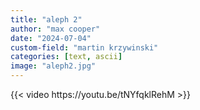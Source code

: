 ```yaml
---
title: "aleph 2"
author: "max cooper"
date: "2024-07-04"
custom-field: "martin krzywinski"
categories: [text, ascii]
image: "aleph2.jpg"
---
```


{{< video https://youtu.be/tNYfqklRehM >}}